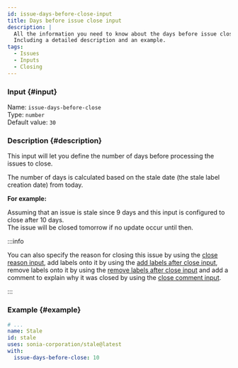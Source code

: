```yaml
---
id: issue-days-before-close-input
title: Days before issue close input
description: |
  All the information you need to know about the days before issue close input.
  Including a detailed description and an example.
tags:
  - Issues
  - Inputs
  - Closing
---
```


### Input {#input}

Name: `issue-days-before-close`  
Type: `number`  
Default value: `30`

### Description {#description}

This input will let you define the number of days before processing the issues to close.

The number of days is calculated based on the stale date (the stale label creation date) from today.

**For example:**

Assuming that an issue is stale since 9 days and this input is configured to close after 10 days.  
The issue will be closed tomorrow if no update occur until then.

:::info

You can also specify the reason for closing this issue by using the [close reason input](issue-close-reason-input),
add labels onto it by using the [add labels after close input](issue-add-labels-after-close-input),
remove labels onto it by using the [remove labels after close input](issue-remove-labels-after-close-input)
and add a comment to explain why it was closed by using the [close comment input](issue-close-comment-input).

:::

### Example {#example}

```yml {6}
# ...
name: Stale
id: stale
uses: sonia-corporation/stale@latest
with:
  issue-days-before-close: 10
```
